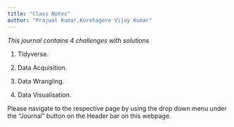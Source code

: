 ```yaml
---
title: "Class Notes"
author: "Prajwal Kumar,Koretagere Vijay Kumar"
---
```

*This journal contains 4 challenges with solutions *

1. Tidyverse.

2. Data Acquisition.

3. Data Wrangling.

4. Data Visualisation.

Please navigate to the respective page by using the drop down menu under the "Journal" button on the Header bar on this webpage. 